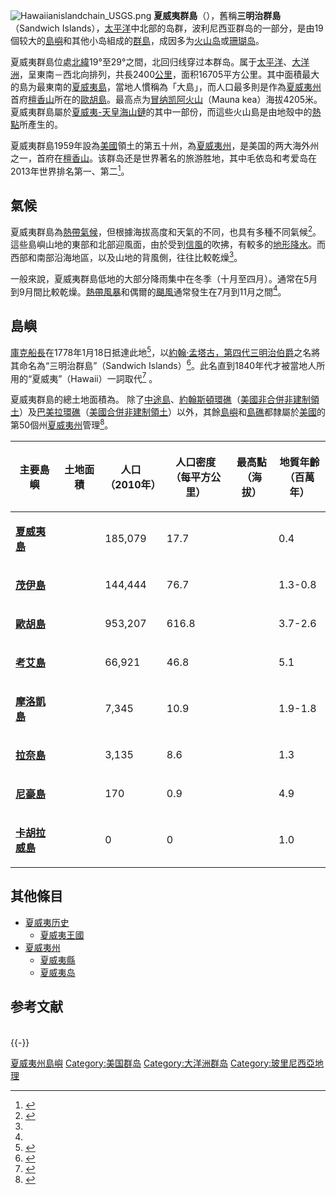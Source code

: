 {{multiple issues|
{{expand|time=2016-12-04T05:02:35+00:00}}
{{refimprove|time=2016-12-04T05:02:35+00:00}}
{{update|time=2016-12-04T05:02:35+00:00}}
}}
{{noteTA|G1=Unit}}
{{otheruses|夏威夷 (消歧義)}}
[[File:Hawaiianislandchain_USGS.png|thumb]]
'''夏威夷群島'''（{{lang-en|Hawaiian Islands}}），舊稱'''三明治群島'''（Sandwich Islands），[[太平洋|太平洋]]中北部的岛群，波利尼西亚群岛的一部分，是由19個较大的[[島嶼|島嶼]]和其他小岛組成的[[群島|群島]]，成因多为[[火山岛|火山岛]]或[[珊瑚岛|珊瑚岛]]。

夏威夷群島位處[[北緯|北緯]]19°至29°之間，北回归线穿过本群岛。属于[[太平洋|太平洋]]、[[大洋洲|大洋洲]]，呈東南－西北向排列，共長2400[[公里|公里]]，面积16705平方公里。其中面積最大的島为最東南的[[夏威夷島|夏威夷島]]，當地人慣稱為「大島」，而人口最多則是作為[[夏威夷州|夏威夷州]]首府[[檀香山|檀香山]]所在的[[歐胡島|歐胡島]]。最高点为[[冒纳凯阿火山|冒纳凯阿火山]]（Mauna kea）海拔4205米。夏威夷群島屬於[[夏威夷-天皇海山鏈|夏威夷-天皇海山鏈]]的其中一部份，而這些火山島是由地殼中的[[熱點_(地質學)|熱點]]所產生的。{{GeoGroup}}

夏威夷群島1959年設為[[美國|美國]]領土的第五十州，為[[夏威夷州|夏威夷州]]，是美国的两大海外州之一，首府在[[檀香山|檀香山]]。该群岛还是世界著名的旅游胜地，其中毛依岛和考爱岛在2013年世界排名第一、第二<ref>{{Cite web |url=https://www.beimeigoufang.com/newsd/newsdetail_20047.html |title=夏威夷群岛 世界著名的旅游胜地 |accessdate=2019-01-18 |archive-date=2019-01-19 |archive-url=https://web.archive.org/web/20190119121635/https://www.beimeigoufang.com/newsd/newsdetail_20047.html |dead-url=no }}</ref>。

== 氣候 ==
夏威夷群島為[[熱帶氣候|熱帶氣候]]，但根據海拔高度和天氣的不同，也具有多種不同氣候<ref name=hydrology>{{cite book|pages=39, 43, 49, 53|url=https://books.google.com/books?id=BJjf0Oh2EBIC&pg=PA49|title=Hydrology of the Hawaiian Islands|isbn=9780824829483|author1=Lau|first1=Leung-Ku Stephen|last2=Mink|first2=John Francis|date=2006-10-01|access-date=2020-04-30|archive-date=2020-05-13|archive-url=https://web.archive.org/web/20200513220845/https://books.google.com/books?id=BJjf0Oh2EBIC&pg=PA49|dead-url=no}}</ref>。這些島嶼山地的東部和北部迎風面，由於受到[[信風|信風]]的吹拂，有較多的[[降水|地形降水]]。而西部和南部沿海地區，以及山地的背風側，往往比較乾燥<ref name="hydrology" />。

一般來說，夏威夷群島低地的大部分降雨集中在冬季（十月至四月）。通常在5月到9月間比較乾燥。[[熱帶風暴|熱帶風暴]]和偶爾的[[颱風|颶風]]通常發生在7月到11月之間<ref name="hydrology" />。

==島嶼==

[[庫克船長|庫克船長]]在1778年1月18日抵達此地<ref>{{cite book |author1=Rayson, Ann |author2=Bauer, Helen |title=Hawaii: The Pacific State |year=1997 |publisher=Bess Press |isbn=1573060968 |url=https://books.google.com/books?id=eTxD9Yzk_YQC&pg=PA26&dq=%22james+cook%22+lands+hawaiian+islands&hl=en&sa=X&ved=0ahUKEwiD3sOSgvXfAhWGqIMKHf80AbwQ6AEIWjAI#v=onepage&q=%22james%20cook%22%20lands%20hawaiian%20islands&f=false |page=26 |access-date=2020-01-18 |archive-date=2020-02-22 |archive-url=https://web.archive.org/web/20200222034931/https://books.google.com/books?id=eTxD9Yzk_YQC&pg=PA26&dq=%22james+cook%22+lands+hawaiian+islands&hl=en&sa=X&ved=0ahUKEwiD3sOSgvXfAhWGqIMKHf80AbwQ6AEIWjAI#v=onepage&q=%22james%20cook%22%20lands%20hawaiian%20islands&f=false |dead-url=no }}</ref>，以[[約翰·孟塔古，第四代三明治伯爵|約翰·孟塔古，第四代三明治伯爵]]之名將其命名為“三明治群島”（Sandwich Islands）<ref>{{Cite book|title= A Voyage to the Pacific Ocean: Undertaken, by the Command of His Majesty, for Making Discoveries in the Northern Hemisphere, to Determine the Position and Extent of the West Side of North America, Its Distance from Asia, and the Practicability of a Northern Passage to Europe: Performed Under the Direction of Captains Cook, Clerke, and Gore, in His Majesty's Ships the Resolution and Discovery, in the Years 1776, 1777, 1778, 1779, and 1780 |author= [[James_Cook|James Cook]] and [[James_King_(Royal_Navy_officer)|James King]] |volume=2 |year=1784 |page= 222 |publisher= Nicol and Cadell, London |url= https://books.google.com/?id=O5AqNKtDqX0C&pg=PA222 }}</ref>。此名直到1840年代才被當地人所用的“夏威夷”（Hawaii）一詞取代<ref>{{cite web |last=Clement |first=Russell |title=From Cook to the 1840 Constitution: The Name Change from Sandwich to Hawaiian Islands |url=http://evols.library.manoa.hawaii.edu/bitstream/handle/10524/495/JL14054.pdf?sequence=2 |publisher=University of Hawai'i at Manoa Hamilton Library |accessdate=June 17, 2012 |archive-date=2020-03-11 |archive-url=https://web.archive.org/web/20200311132343/https://evols.library.manoa.hawaii.edu/bitstream/handle/10524/495/JL14054.pdf?sequence=2 |dead-url=yes }}</ref> 。

夏威夷群島的總土地面積為{{convert|16636.5|km2|sqmi|1}}。 除了[[中途島|中途島]]、[[約翰斯頓環礁|約翰斯頓環礁]]（[[美國非建制屬地|美國非合併非建制領土]]）及[[巴美拉環礁|巴美拉環礁]]（[[美國領地|美國合併非建制領土]]）以外，其餘[[島嶼|島嶼]]和[[島礁|島礁]]都隸屬於[[美國|美國]]的第50個州[[夏威夷州|夏威夷州]]管理<ref name="Guide to State and Local Census Geography - Hawaii">{{cite web |url=http://files.hawaii.gov/dbedt/census/geo/hi_gslcg.pdf |title=Guide to State and Local Census Geography – Hawaii |pages=1–2 |location=Washington, DC |publisher=[[United_States_Census_Bureau|U.S. Census Bureau]] |date=2013-09-09 |accessdate=2016-09-16 |archive-date=2016-10-06 |archive-url=https://web.archive.org/web/20161006175353/http://files.hawaii.gov/dbedt/census/geo/hi_gslcg.pdf |dead-url=no }}</ref>。

{| class="wikitable sortable"

! 主要島嶼
! 土地面積
! 人口<br/>（2010年）
! 人口密度<br/>（每平方公里）
! 最高點<br/>（海拔）
! 地質年齡<br/>（百萬年）
|-
|'''[[夏威夷島|夏威夷島]]'''
| {{convert|10432.5|km2|sqmi|1}}
| 185,079
| 17.7
| {{convert|4205|m|ft}}
| 0.4
|-
|'''[[茂伊島|茂伊島]]'''
| {{convert|1883.4|km2|sqmi|1}}
| 144,444
| 76.7
| {{convert|3055|m|ft}}
| 1.3-0.8
|-
|'''[[歐胡島|歐胡島]]'''
| {{convert|1545.4|km2|sqmi|1}}
| 953,207
| 616.8
| {{convert|1220|m|ft}}
| 3.7-2.6
|-
|'''[[考艾島|考艾島]]'''
| {{convert|1430.5|km2|sqmi|1}}
| 66,921
| 46.8
| {{convert|1598|m|ft}}
| 5.1
|-
|'''[[摩洛凱島|摩洛凱島]]'''
| {{convert|673.4|km2|sqmi|1}}
| 7,345
| 10.9
| {{convert|1512|m|ft}}
| 1.9-1.8
|-
|'''[[拉奈島|拉奈島]]'''
| {{convert|363.9|km2|sqmi|1}}
| 3,135
| 8.6
| {{convert|1026|m|ft}}
| 1.3
|-
|'''[[尼豪島|尼豪島]]'''
| {{convert|180.0|km2|sqmi|1}}
| 170
| 0.9
| {{convert|381|m|ft}}
| 4.9
|-
|'''[[卡胡拉威島|卡胡拉威島]]'''
| {{convert|115.5|km2|sqmi|1}}
| 0
| 0
| {{convert|452|m|ft}}
| 1.0
|}

== 其他條目 ==
{{Portal box|地理|美国}}
{{Commonscat|Islands_of_Hawaii}}

*[[夏威夷历史|夏威夷历史]]
**[[夏威夷王國|夏威夷王國]]
*[[夏威夷州|夏威夷州]]
**[[夏威夷縣|夏威夷縣]]
**[[夏威夷岛|夏威夷岛]]

== 参考文献 ==
{{Reflist}}<br />{{-}}
{{Hawaii}}
{{Hawaiian volcanism}}
{{太平洋岛屿}}

[[Category:夏威夷州島嶼|]]
[[Category:美国群岛|Category:美国群岛]]
[[Category:大洋洲群岛|Category:大洋洲群岛]]
[[Category:玻里尼西亞地理|Category:玻里尼西亞地理]]